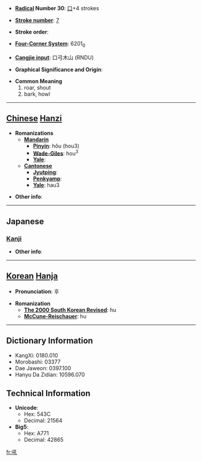 * '''[[Wiktionary:Chinese radical index| Radical]] Number 30''': [[Wiktionary:Chinese radical index 口|口]]+4 strokes

* '''[[Wiktionary:Chinese total strokes index|Stroke number]]''': [[Wiktionary:Chinese total strokes index 7|7]]

* '''Stroke order''': 

* '''[[Wiktionary:Chinese four corner index|Four-Corner System]]''': 6201<sub>0</sub>

* '''[[Wiktionary:Chinese Cangjie index|Cangjie input]]''': 口弓木山 (RNDU)

* '''Graphical Significance and Origin''': 

* '''Common Meaning'''
*#roar, shout
*# bark, howl


----

== [[Chinese]] [[Hanzi]] ==

* '''Romanizations'''
** '''[[Mandarin]]'''
*** '''[[Pinyin]]''': hǒu (hou3)
*** '''[[Wade-Giles]]''': hou<sup>3</sup>
*** '''[[Yale]]''': 
** '''[[Cantonese]]'''
*** '''[[Jyutping]]''':
*** '''[[Penkyamp]]''': 
*** '''[[Yale]]''': hau3

* '''Other info''': 

----

==Japanese==
===[[Kanji]]===
{{kanji|on readings=[[こう]] (kō), [[く]] (ku)|kun readings=[[ほえる]] (hoeru)}}

* '''Other info''':  

----

== [[Korean]] [[Hanja]] ==

* '''Pronunciation''': 후

* '''Romanization'''
** '''[[The 2000 South Korean Revised Romanization|The 2000 South Korean Revised]]''': hu
** '''[[McCune-Reischauer]]''': hu

----

== Dictionary Information ==

* KangXi: 0180.010
* Morobashi: 03377
* Dae Jaweon: 0397.100
* Hanyu Da Zidian: 10596.070

== Technical Information ==

* '''Unicode''':
** Hex: 543C
** Decimal: 21564
* '''Big5''':
** Hex: A771
** Decimal: 42865

[[fr:吼]]
